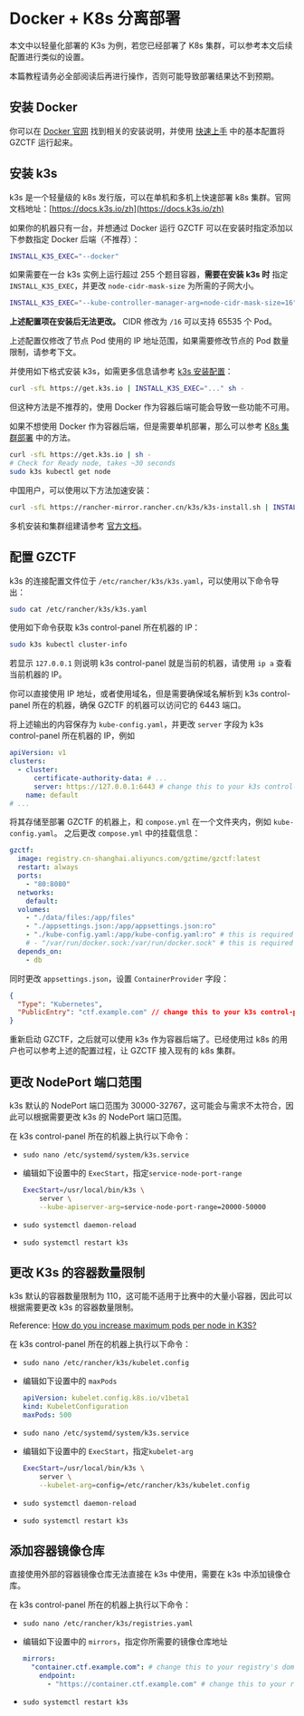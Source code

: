 
# Docker + K8s 分离部署

本文中以轻量化部署的 K3s 为例，若您已经部署了 K8s 集群，可以参考本文后续配置进行类似的设置。

<Callout type="warning">

本篇教程请务必全部阅读后再进行操作，否则可能导致部署结果达不到预期。

</Callout>

## 安装 Docker

你可以在 [Docker 官网](https://docs.docker.com/engine/install/) 找到相关的安装说明，并使用 [快速上手](/quick-start) 中的基本配置将 GZCTF 运行起来。

## 安装 k3s

k3s 是一个轻量级的 k8s 发行版，可以在单机和多机上快速部署 k8s 集群。官网文档地址：[https://docs.k3s.io/zh](https://docs.k3s.io/zh)

<Callout type="info">

如果你的机器只有一台，并想通过 Docker 运行 GZCTF 可以在安装时指定添加以下参数指定 Docker 后端（不推荐）：

```bash
INSTALL_K3S_EXEC="--docker"
```

<Callout type="info">

如果需要在一台 k3s 实例上运行超过 255 个题目容器，**需要在安装 k3s 时** 指定 `INSTALL_K3S_EXEC`，并更改 `node-cidr-mask-size` 为所需的子网大小。

```bash
INSTALL_K3S_EXEC="--kube-controller-manager-arg=node-cidr-mask-size=16"
```

**上述配置项在安装后无法更改。** CIDR 修改为 `/16` 可以支持 65535 个 Pod。

上述配置仅修改了节点 Pod 使用的 IP 地址范围，如果需要修改节点的 Pod 数量限制，请参考下文。

</Callout>

并使用如下格式安装 k3s，如需更多信息请参考 [k3s 安装配置](https://docs.k3s.io/installation/configuration)：

```bash
curl -sfL https://get.k3s.io | INSTALL_K3S_EXEC="..." sh -
```

但这种方法是不推荐的，使用 Docker 作为容器后端可能会导致一些功能不可用。

如果不想使用 Docker 作为容器后端，但是需要单机部署，那么可以参考 [K8s 集群部署](/deployment/k8s-only) 中的方法。

</Callout>

```bash
curl -sfL https://get.k3s.io | sh -
# Check for Ready node, takes ~30 seconds
sudo k3s kubectl get node
```

<Callout type="info">

中国用户，可以使用以下方法加速安装：

```bash
curl -sfL https://rancher-mirror.rancher.cn/k3s/k3s-install.sh | INSTALL_K3S_MIRROR=cn sh -
```

</Callout>

多机安装和集群组建请参考 [官方文档](https://docs.k3s.io/zh/quick-start)。

## 配置 GZCTF

k3s 的连接配置文件位于 `/etc/rancher/k3s/k3s.yaml`，可以使用以下命令导出：

```bash
sudo cat /etc/rancher/k3s/k3s.yaml
```

使用如下命令获取 k3s control-panel 所在机器的 IP：

```bash
sudo k3s kubectl cluster-info
```

<Callout type="info">

若显示 `127.0.0.1` 则说明 k3s control-panel 就是当前的机器，请使用 `ip a` 查看当前机器的 IP。

你可以直接使用 IP 地址，或者使用域名，但是需要确保域名解析到 k3s control-panel 所在的机器，确保 GZCTF 的机器可以访问它的 6443 端口。

</Callout>

将上述输出的内容保存为 `kube-config.yaml`，并更改 `server` 字段为 k3s control-panel 所在机器的 IP，例如

```yaml
apiVersion: v1
clusters:
  - cluster:
      certificate-authority-data: # ...
      server: https://127.0.0.1:6443 # change this to your k3s control-panel's IP or domain
    name: default
# ...
```

将其存储至部署 GZCTF 的机器上，和 `compose.yml` 在一个文件夹内，例如 `kube-config.yaml`。
之后更改 `compose.yml` 中的挂载信息：

```yaml
gzctf:
  image: registry.cn-shanghai.aliyuncs.com/gztime/gzctf:latest
  restart: always
  ports:
    - "80:8080"
  networks:
    default:
  volumes:
    - "./data/files:/app/files"
    - "./appsettings.json:/app/appsettings.json:ro"
    - "./kube-config.yaml:/app/kube-config.yaml:ro" # this is required for k8s deployment
    # - "/var/run/docker.sock:/var/run/docker.sock" # this is required for docker deployment
  depends_on:
    - db
```

同时更改 `appsettings.json`，设置 `ContainerProvider` 字段：

```json
{
  "Type": "Kubernetes",
  "PublicEntry": "ctf.example.com" // change this to your k3s control-panel's IP or domain
}
```

重新启动 GZCTF，之后就可以使用 k3s 作为容器后端了。已经使用过 k8s 的用户也可以参考上述的配置过程，让 GZCTF 接入现有的 k8s 集群。

## 更改 NodePort 端口范围

k3s 默认的 NodePort 端口范围为 30000-32767，这可能会与需求不太符合，因此可以根据需要更改 k3s 的 NodePort 端口范围。

在 k3s control-panel 所在的机器上执行以下命令：

- `sudo nano /etc/systemd/system/k3s.service`
- 编辑如下设置中的 `ExecStart`，指定`service-node-port-range`

  ```bash
  ExecStart=/usr/local/bin/k3s \
      server \
      --kube-apiserver-arg=service-node-port-range=20000-50000
  ```

- `sudo systemctl daemon-reload`
- `sudo systemctl restart k3s`

## 更改 K3s 的容器数量限制

k3s 默认的容器数量限制为 110，这可能不适用于比赛中的大量小容器，因此可以根据需要更改 k3s 的容器数量限制。

<Callout type="info">

Reference: [How do you increase maximum pods per node in K3S?](https://stackoverflow.com/questions/65894616/how-do-you-increase-maximum-pods-per-node-in-k3s)

</Callout>

在 k3s control-panel 所在的机器上执行以下命令：

- `sudo nano /etc/rancher/k3s/kubelet.config`
- 编辑如下设置中的 `maxPods`

  ```yaml
  apiVersion: kubelet.config.k8s.io/v1beta1
  kind: KubeletConfiguration
  maxPods: 500
  ```

- `sudo nano /etc/systemd/system/k3s.service`

- 编辑如下设置中的 `ExecStart`，指定`kubelet-arg`

  ```bash
  ExecStart=/usr/local/bin/k3s \
      server \
      --kubelet-arg=config=/etc/rancher/k3s/kubelet.config
  ```

- `sudo systemctl daemon-reload`
- `sudo systemctl restart k3s`

## 添加容器镜像仓库

直接使用外部的容器镜像仓库无法直接在 k3s 中使用，需要在 k3s 中添加镜像仓库。

在 k3s control-panel 所在的机器上执行以下命令：

- `sudo nano /etc/rancher/k3s/registries.yaml`

- 编辑如下设置中的 `mirrors`，指定你所需要的镜像仓库地址

  ```yaml
  mirrors:
    "container.ctf.example.com": # change this to your registry's domain
      endpoint:
        - "https://container.ctf.example.com" # change this to your registry's domain
  ```

- `sudo systemctl restart k3s`
